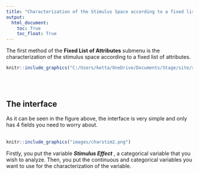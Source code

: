 ```yaml
---
title: "Characterization of the Stimulus Space according to a fixed list of attributes"
output:
  html_document:
    toc: True
    toc_float: True
---
```


The first method of the **Fixed List of Attributes** submenu is the characterization of the stimulus space according to a fixed list of attributes.
```r
knitr::include_graphics("C:/Users/ketta/OneDrive/Documents/Stage/site/sedasite/images/charstim1.png")
```
<br><br />

## **The interface**
As it can be seen in the figure above, the interface is very simple and only has 4 fields you need to worry about.
<br><br />
```r
knitr::include_graphics("images/charstim2.png")
```
Firstly, you put the variable __*Stimulus Effect*__ , a categorical variable that you wish to analyze. Then, you put the continuous and categorical variables you want to use for the characterization of the variable. 
<br><br />

